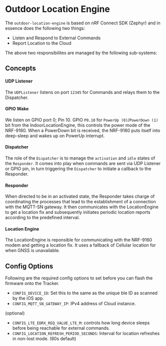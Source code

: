 # Outdoor Location Engine

The `outdoor-location-engine` is based on nRF Connect SDK (Zephyr) and in essence does the following two things:

- Listen and Respond to External Commands
- Report Location to the Cloud

The above two responsibilites are managed by the following sub-systems:

## Concepts
#### UDP Listener
The `UDPListener` listens on port `12345` for Commands and relays them to the Dispatcher.

#### GPIO Wake
We listen on GPIO port 0; Pin 10. GPIO `P0.10` for `PowerUp (0)`/`PowerDown (1)` bit from the IndoorLocationEngine,
this controls the power mode of the NRF-9160. When a PowerDown bit is received, the NRF-9160 puts itself into deep-sleep
and wakes up on PowerUp interrupt.

#### Dispatcher
The role of the `Dispatcher` is to manage the `activation` and `idle` states of the `Responder`.
It comes into play when commands are sent via UDP Listener or GPIO pin, in turn triggering the `Dispatcher` to initiate
a callback to the Responder.

#### Responder
When directed to be in an activated state, the Responder takes charge of coordinating the processes that lead to the establishment of a
connection with the MQTT-SN gateway. It then communicates with the LocationEngine to get a location fix and subsequently initiates periodic
location reports according to the predefined interval.

#### Location Engine
The LocationEngine is reponsible for communicating with the NRF-9160 modem and getting a location fix.
It uses a fallback of Cellular location for when GNSS is unavailable.

## Config Options

Following are the required config options to set before you can flash the firmware onto the Tracker.

- `CONFIG_DEVICE_ID`: Set this to the same as the unique ble ID as scanned by the iOS app.
- `CONFIG_MQTT_SN_GATEWAY_IP`: IPv4 address of Cloud instance.

(optional)
- `CONFIG_LTE_EDRX_REQ_VALUE_LTE_M`: controls how long device sleeps before being reachable for external commands.
- `CONFIG_LOCATION_REFRESH_PERIOD_SECONDS`: Interval for location refreshes in non-lost mode. (60s default)
